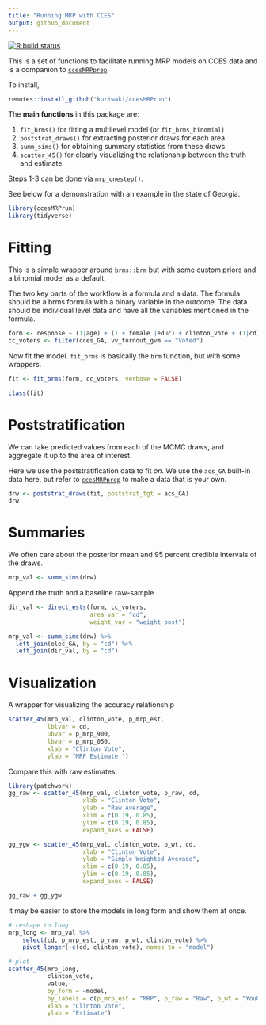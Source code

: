 ```yaml
---
title: "Running MRP with CCES"
output: github_document
---
```


<!-- badges: start -->

[![R build status](https://github.com/kuriwaki/ccesMRPrun/workflows/R-CMD-check/badge.svg)](https://github.com/kuriwaki/ccesMRPrun/actions)

<!-- badges: end -->

This is a set of functions to facilitate running MRP models on CCES data and is a companion to [`ccesMRPprep`](www.shirokuriwaki.com/ccesMRPprep).

To install,

```r
remotes::install_github("kuriwaki/ccesMRPrun")
```

The **main functions** in this package are:

1.  `fit_brms()` for fitting a multilevel model (or `fit_brms_binomial`)
2.  `poststrat_draws()` for extracting posterior draws for each area
3.  `summ_sims()` for obtaining summary statistics from these draws
4.  `scatter_45()` for clearly visualizing the relationship between the truth and estimate

Steps 1-3 can be done via `mrp_onestep()`.

See below for a demonstration with an example in the state of Georgia.

```r
library(ccesMRPrun)
library(tidyverse)
```

# Fitting

This is a simple wrapper around `brms::brm` but with some custom priors and a binomial model as a default.

The two key parts of the workflow is a formula and a data. The formula should be a brms formula with a binary variable in the outcome. The data should be individual level data and have all the variables mentioned in the formula. 

```r
form <- response ~ (1|age) + (1 + female |educ) + clinton_vote + (1|cd)
cc_voters <- filter(cces_GA, vv_turnout_gvm == "Voted")
```


Now fit the model. `fit_brms` is basically the `brm` function, but with some wrappers.

```r
fit <- fit_brms(form, cc_voters, verbose = FALSE)

class(fit)
```

# Poststratification

We can take predicted values from each of the MCMC draws, and aggregate it up to the area of interest.

Here we use the poststratification data to fit _on_. We use the `acs_GA` built-in data here, but refer to [`ccesMRPprep`](www.shirokuriwaki.com/ccesMRPprep) to make a data that is your own.

```r
drw <- poststrat_draws(fit, poststrat_tgt = acs_GA)
drw
```

# Summaries

We often care about the posterior mean and 95 percent credible intervals of the draws.

```r
mrp_val <- summ_sims(drw)
```

Append the truth and a baseline raw-sample

```r
dir_val <- direct_ests(form, cc_voters, 
                       area_var = "cd", 
                       weight_var = "weight_post")

mrp_val <- summ_sims(drw) %>% 
  left_join(elec_GA, by = "cd") %>% 
  left_join(dir_val, by = "cd")
```

# Visualization

A wrapper for visualizing the accuracy relationship

```r
scatter_45(mrp_val, clinton_vote, p_mrp_est, 
           lblvar = cd,
           ubvar = p_mrp_900,
           lbvar = p_mrp_050,
           xlab = "Clinton Vote",
           ylab = "MRP Estimate ")
```

Compare this with raw estimates:

```r
library(patchwork)
gg_raw <- scatter_45(mrp_val, clinton_vote, p_raw, cd,
                     xlab = "Clinton Vote",
                     ylab = "Raw Average",
                     xlim = c(0.19, 0.85),
                     ylim = c(0.19, 0.85), 
                     expand_axes = FALSE)

gg_ygw <- scatter_45(mrp_val, clinton_vote, p_wt, cd,
                     xlab = "Clinton Vote",
                     ylab = "Simple Weighted Average",
                     xlim = c(0.19, 0.85),
                     ylim = c(0.19, 0.85),
                     expand_axes = FALSE)

gg_raw + gg_ygw
```

It may be easier to store the models in long form and show them at once.

```r
# reshape to long
mrp_long <- mrp_val %>% 
    select(cd, p_mrp_est, p_raw, p_wt, clinton_vote) %>% 
    pivot_longer(-c(cd, clinton_vote), names_to = "model") 

# plot
scatter_45(mrp_long, 
           clinton_vote, 
           value, 
           by_form = ~model,
           by_labels = c(p_mrp_est = "MRP", p_raw = "Raw", p_wt = "YouGov Weighted"),
           xlab = "Clinton Vote",
           ylab = "Estimate")
```
